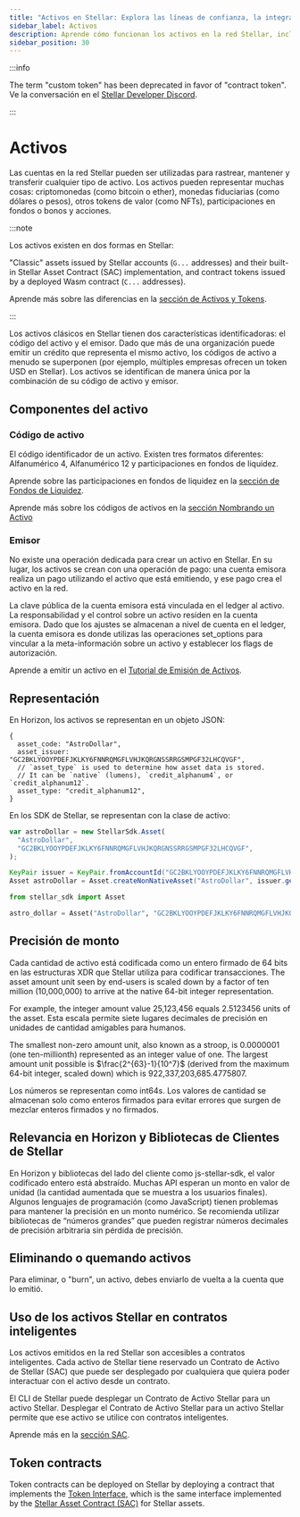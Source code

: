 ```yaml
---
title: "Activos en Stellar: Explora las líneas de confianza, la integración de contratos inteligentes y más"
sidebar_label: Activos
description: Aprende cómo funcionan los activos en la red Stellar, incluyendo la emisión, transferencia y gestión de tokens. Explora las líneas de confianza, utilizando activos en contratos inteligentes, y más.
sidebar_position: 30
---
```


:::info

The term "custom token" has been deprecated in favor of "contract token". Ve la conversación en el [Stellar Developer Discord](https://discord.com/channels/897514728459468821/966788672164855829/1359276952971640953).

:::

# Activos


Las cuentas en la red Stellar pueden ser utilizadas para rastrear, mantener y transferir cualquier tipo de activo. Los activos pueden representar muchas cosas: criptomonedas (como bitcoin o ether), monedas fiduciarias (como dólares o pesos), otros tokens de valor (como NFTs), participaciones en fondos o bonos y acciones.

:::note

Los activos existen en dos formas en Stellar:

"Classic" assets issued by Stellar accounts (`G...` addresses) and their built-in Stellar Asset Contract (SAC) implementation, and contract tokens issued by a deployed Wasm contract (`C...` addresses).

Aprende más sobre las diferencias en la [sección de Activos y Tokens](../../../tokens/README.mdx).

:::

Los activos clásicos en Stellar tienen dos características identificadoras: el código del activo y el emisor. Dado que más de una organización puede emitir un crédito que representa el mismo activo, los códigos de activo a menudo se superponen (por ejemplo, múltiples empresas ofrecen un token USD en Stellar). Los activos se identifican de manera única por la combinación de su código de activo y emisor.

## Componentes del activo

### Código de activo

El código identificador de un activo. Existen tres formatos diferentes: Alfanumérico 4, Alfanumérico 12 y participaciones en fondos de liquidez.

Aprende sobre las participaciones en fondos de liquidez en la [sección de Fondos de Liquidez](../liquidity-on-stellar-sdex-liquidity-pools.mdx).

Aprende más sobre los códigos de activos en la [sección Nombrando un Activo](../../../tokens/control-asset-access.mdx#naming-an-asset)

### Emisor

No existe una operación dedicada para crear un activo en Stellar. En su lugar, los activos se crean con una operación de pago: una cuenta emisora realiza un pago utilizando el activo que está emitiendo, y ese pago crea el activo en la red.

La clave pública de la cuenta emisora está vinculada en el ledger al activo. La responsabilidad y el control sobre un activo residen en la cuenta emisora. Dado que los ajustes se almacenan a nivel de cuenta en el ledger, la cuenta emisora es donde utilizas las operaciones set_options para vincular a la meta-información sobre un activo y establecer los flags de autorización.

Aprende a emitir un activo en el [Tutorial de Emisión de Activos](../../../tokens/how-to-issue-an-asset.mdx).

## Representación

En Horizon, los activos se representan en un objeto JSON:

<CodeExample>

```json5
{
  asset_code: "AstroDollar",
  asset_issuer: "GC2BKLYOOYPDEFJKLKY6FNNRQMGFLVHJKQRGNSSRRGSMPGF32LHCQVGF",
  // `asset_type` is used to determine how asset data is stored.
  // It can be `native` (lumens), `credit_alphanum4`, or `credit_alphanum12`.
  asset_type: "credit_alphanum12",
}
```

</CodeExample>

En los SDK de Stellar, se representan con la clase de activo:

<CodeExample>

```js
var astroDollar = new StellarSdk.Asset(
  "AstroDollar",
  "GC2BKLYOOYPDEFJKLKY6FNNRQMGFLVHJKQRGNSSRRGSMPGF32LHCQVGF",
);
```

```java
KeyPair issuer = KeyPair.fromAccountId("GC2BKLYOOYPDEFJKLKY6FNNRQMGFLVHJKQRGNSSRRGSMPGF32LHCQVGF");
Asset astroDollar = Asset.createNonNativeAsset("AstroDollar", issuer.getAccountId());
```

```python
from stellar_sdk import Asset

astro_dollar = Asset("AstroDollar", "GC2BKLYOOYPDEFJKLKY6FNNRQMGFLVHJKQRGNSSRRGSMPGF32LHCQVGF")
```

</CodeExample>

## Precisión de monto

Cada cantidad de activo está codificada como un entero firmado de 64 bits en las estructuras XDR que Stellar utiliza para codificar transacciones. The asset amount unit seen by end-users is scaled down by a factor of ten million (10,000,000) to arrive at the native 64-bit integer representation.

For example, the integer amount value 25,123,456 equals 2.5123456 units of the asset. Esta escala permite siete lugares decimales de precisión en unidades de cantidad amigables para humanos.

The smallest non-zero amount unit, also known as a stroop, is 0.0000001 (one ten-millionth) represented as an integer value of one. The largest amount unit possible is $\frac{2^{63}-1}{10^7}$ (derived from the maximum 64-bit integer, scaled down) which is 922,337,203,685.4775807.

Los números se representan como int64s. Los valores de cantidad se almacenan solo como enteros firmados para evitar errores que surgen de mezclar enteros firmados y no firmados.

## Relevancia en Horizon y Bibliotecas de Clientes de Stellar

En Horizon y bibliotecas del lado del cliente como js-stellar-sdk, el valor codificado entero está abstraído. Muchas API esperan un monto en valor de unidad (la cantidad aumentada que se muestra a los usuarios finales). Algunos lenguajes de programación (como JavaScript) tienen problemas para mantener la precisión en un monto numérico. Se recomienda utilizar bibliotecas de “números grandes” que pueden registrar números decimales de precisión arbitraria sin pérdida de precisión.

## Eliminando o quemando activos

Para eliminar, o "burn", un activo, debes enviarlo de vuelta a la cuenta que lo emitió.

## Uso de los activos Stellar en contratos inteligentes

Los activos emitidos en la red Stellar son accesibles a contratos inteligentes. Cada activo de Stellar tiene reservado un Contrato de Activo de Stellar (SAC) que puede ser desplegado por cualquiera que quiera poder interactuar con el activo desde un contrato.

El CLI de Stellar puede desplegar un Contrato de Activo Stellar para un activo Stellar. Desplegar el Contrato de Activo Stellar para un activo Stellar permite que ese activo se utilice con contratos inteligentes.

Aprende más en la [sección SAC](../../../tokens/stellar-asset-contract.mdx).

## Token contracts

Token contracts can be deployed on Stellar by deploying a contract that implements the [Token Interface](../../../tokens/token-interface.mdx), which is the same interface implemented by the [Stellar Asset Contract (SAC)](../../../tokens/stellar-asset-contract.mdx) for Stellar assets.
